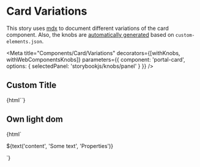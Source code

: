 

<!-- @see https://github.com/open-wc/open-wc/edit/master/packages/demoing-storybook/demo/stories/withWebComponentsKnobs.stories.mdx -->

# Card Variations

This story uses [mdx] to document different variations of the card component. Also, the knobs are [automatically generated](https://open-wc.org/demoing-storybook/?path=/docs/decorators-withwebcomponentknobs--example-output) based on `custom-elements.json`.

<Meta
  title="Components/Card/Variations"
  decorators={[withKnobs, withWebComponentsKnobs]}
  parameters={{ component: 'portal-card', options: { selectedPanel: 'storybookjs/knobs/panel' } }}
/>

## Custom Title

<Preview>
  <Story name="Custom Title">{html`<portal-card title="Harry Potter"></portal-card>`}</Story>
</Preview>

## Own light dom

<Preview withToolbar height="500px">
  <Story name="Content Slot">
    {html`
      <portal-card>
        <p>${text('content', 'Some text', 'Properties')}</p>
      </portal-card>
    `}
  </Story>
</Preview>

[mdx]: https://github.com/mdx-js/mdx
